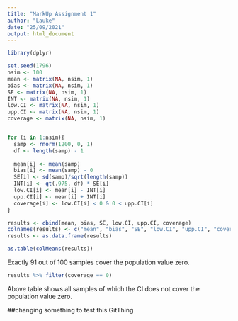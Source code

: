 ```yaml
---
title: "MarkUp Assignment 1"
author: "Lauke"
date: "25/09/2021"
output: html_document
---
```


```r
library(dplyr)
```

 
```r
set.seed(1796)
nsim <- 100
mean <- matrix(NA, nsim, 1)
bias <- matrix(NA, nsim, 1)
SE <- matrix(NA, nsim, 1)
INT <- matrix(NA, nsim, 1)
low.CI <- matrix(NA, nsim, 1)
upp.CI <- matrix(NA, nsim, 1)
coverage <- matrix(NA, nsim, 1)


for (i in 1:nsim){
  samp <- rnorm(1200, 0, 1)
  df <- length(samp) - 1 
  
  mean[i] <- mean(samp)
  bias[i] <- mean(samp) - 0
  SE[i] <- sd(samp)/sqrt(length(samp))
  INT[i] <- qt(.975, df) * SE[i]
  low.CI[i] <- mean[i] - INT[i]
  upp.CI[i] <- mean[i] + INT[i]
  coverage[i] <- low.CI[i] < 0 & 0 < upp.CI[i]
}

results <- cbind(mean, bias, SE, low.CI, upp.CI, coverage)
colnames(results) <- c("mean", "bias", "SE", "low.CI", "upp.CI", "coverage")
results <- as.data.frame(results)

as.table(colMeans(results))
```
Exactly 91 out of 100 samples cover the population value zero. 

```r
results %>% filter(coverage == 0)
```
Above table shows all samples of which the CI does not cover the population value zero. 

##changing something to test this GitThing
